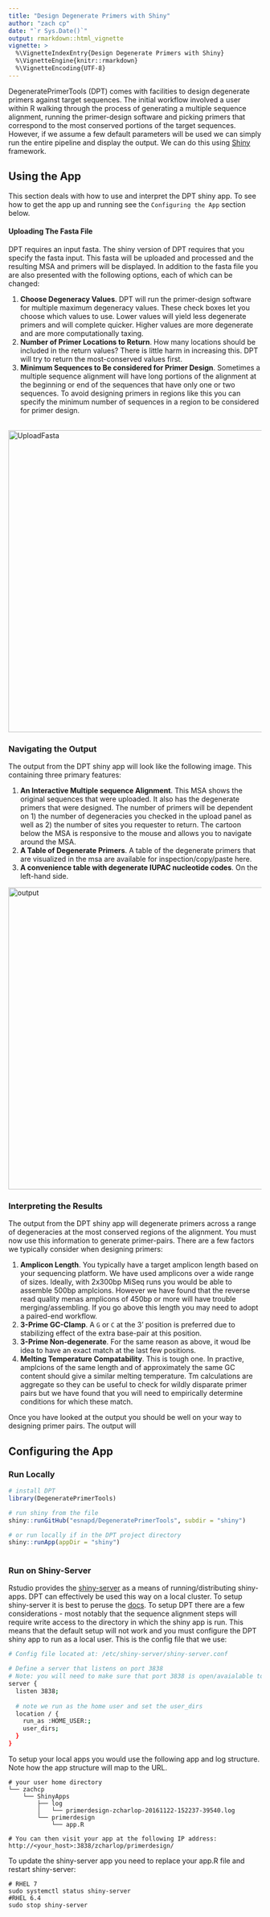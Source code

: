 ```yaml
---
title: "Design Degenerate Primers with Shiny"
author: "zach cp"
date: "`r Sys.Date()`"
output: rmarkdown::html_vignette
vignette: >
  %\VignetteIndexEntry{Design Degenerate Primers with Shiny}
  %\VignetteEngine{knitr::rmarkdown}
  %\VignetteEncoding{UTF-8}
---
```


DegeneratePrimerTools (DPT) comes with facilities to design degenerate primers against target sequences. The initial workflow involved a user within R walking through the process of generating a multiple sequence alignment, running the primer-design software and picking primers that correspond to the most conserved portions of the target sequences. However, if we assume a few default parameters will be used we can simply run the entire pipeline and display the output. We can do this using [Shiny](https://shiny.rstudio.com/) framework.


## Using the App

This section deals with how to use and interpret the DPT shiny app. To see how to get the app up and running see the `Configuring the App` section below.

#### Uploading The Fasta File

DPT requires an input fasta. The shiny version of DPT requires that you specify the fasta input. This fasta will be uploaded and processed and the resulting MSA and primers will be displayed. In addition to the fasta file you are also presented with the following options, each of which can be changed:

1. **Choose Degeneracy Values**. DPT will run the primer-design software for multiple maximum degeneracy values. These check boxes let you choose which values to use. Lower values will yield less degenerate primers and will complete quicker. Higher values are more degenerate and are more computationally taxing.
2. **Number of Primer Locations to Return**. How many locations should be included in the return values? There is little harm in increasing this. DPT will try to return the most-conserved values first.
3. **Minimum Sequences to Be considered for Primer Design**. Sometimes a multiple sequence alignment will have long portions of the alignment at the beginning or end of the sequences that have only one or two sequences. To avoid designing primers in regions like this you can specify the minimum number of sequences in a region to be considered for primer design.


<br>
<img src="images/uploadFasta.png" alt="UploadFasta" style="width: 600px;"/>

### Navigating the Output

The output from the DPT shiny app will look like the following image. This containing three primary features:

1. **An Interactive Multiple sequence Alignment**. This MSA shows the original sequences that were uploaded. It also has the degenerate primers that were designed. The number of primers will be dependent on 1) the number of degeneracies you checked in the upload panel as well as 2) the number of sites you requester to return. The cartoon below the MSA is responsive to the mouse and allows you to navigate around the MSA.
2. **A Table of Degenerate Primers**. A table of the degenerate primers that are visualized in the msa are available for inspection/copy/paste here.
3. **A convenience table with degenerate IUPAC nucleotide codes**. On the left-hand side.

<img src="images/output.png" alt="output" style="width: 600px;"/>

### Interpreting the Results

The output from the DPT shiny app will degenerate primers across a range of degeneracies at the most conserved regions of the alignment. You must now use this information to generate primer-pairs. There are a few factors we typically consider when designing primers:

1. **Amplicon Length**. You typically have a target amplicon length based on your sequencing platform. We have used amplicons over a wide range of sizes. Ideally, with 2x300bp MiSeq runs you would be able to assemble 500bp amplcions. However we have found that the reverse read quality menas amplicons of 450bp or more will have trouble merging/assembling. If you go above this length you may need to adopt a paired-end workflow.
2. **3-Prime GC-Clamp**. A `G` or `C` at the 3' position is preferred due to stabilizing effect of the extra base-pair at this position.
3. **3-Prime Non-degenerate**. For the same reason as above, it woud lbe idea to have an exact match at the last few positions.
4. **Melting Temperature Compatability**. This is tough one. In practive, amplcions of the same length and of approximately the same GC content should give a similar melting temperature. Tm calculations are aggregate so they can be useful to check for wildly disparate primer pairs but we have found that you will need to empirically determine conditions for which these match.




Once you have looked at the output you should be well on your way to designing primer pairs. The output will 

## Configuring the App

### Run Locally

```r
# install DPT
library(DegeneratePrimerTools)

# run shiny from the file
shiny::runGitHub("esnapd/DegeneratePrimerTools", subdir = "shiny")

# or run locally if in the DPT project directory
shiny::runApp(appDir = "shiny")
  
```

### Run on Shiny-Server

Rstudio provides the [shiny-server](https://www.rstudio.com/products/shiny/shiny-server/) as a means of running/distributing shiny-apps. DPT can effectively be used this way on a local cluster. To setup shiny-server it is best to peruse the [docs](http://docs.rstudio.com/shiny-server). To setup DPT there are a few considerations - most notably that the sequence alignment steps will require write access to the directory in which the shiny app is run.  This means that the default setup will not work and you must configure the DPT shiny app to run as a local user. This is the config file that we use:

```bash
# Config file located at: /etc/shiny-server/shiny-server.conf

# Define a server that listens on port 3838
# Note: you will need to make sure that port 3838 is open/avaialable to your users
server {
  listen 3838;
  
  # note we run as the home user and set the user_dirs  
  location / {
    run_as :HOME_USER:;
    user_dirs;
  }
}
```


To setup your local apps you would use the following app and log structure. Note how the app structure will map to the URL.

```
# your user home directory
└── zachcp
    └── ShinyApps
        ├── log
        │   └── primerdesign-zcharlop-20161122-152237-39540.log
        └── primerdesign
            └── app.R
            
# You can then visit your app at the following IP address: http://<your_host>:3838/zcharlop/primerdesign/

```

To update the shiny-server app you need to replace your app.R file and restart shiny-server:

```
# RHEL 7
sudo systemctl status shiny-server
#RHEL 6.4
sudo stop shiny-server
```


